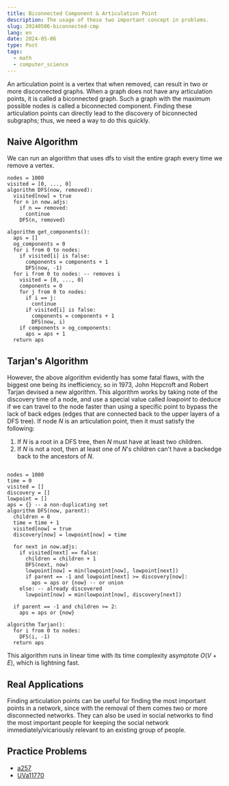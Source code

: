 ```yaml
---
title: Biconnected Component & Articulation Point
description: The usage of these two important concept in problems.
slug: 20240506-biconnected-cmp
lang: en
date: 2024-05-06
type: Post
tags:
  - math
  - computer_science
---
```


An articulation point is a vertex that when removed, can result in two or more disconnected graphs. When a graph does
not have any articulation points, it is called a biconnected graph. Such a graph with the maximum possible nodes
is called a biconnected component. Finding these articulation points can directly lead to the discovery of biconnected
subgraphs; thus, we need a way to do this quickly.

## Naive Algorithm

We can run an algorithm that uses dfs to visit the entire graph every time we remove a vertex.

```
nodes = 1000
visited = [0, ..., 0]
algorithm DFS(now, removed):
  visited[now] = true
  for n in now.adjs:
    if n == removed:
      continue
    DFS(n, removed)

algorithm get_components():
  aps = []
  og_components = 0
  for i from 0 to nodes:
    if visited[i] is false:
      components = components + 1
      DFS(now, -1)
  for i from 0 to nodes: -- removes i
    visited = [0, ..., 0]
    components = 0
    for j from 0 to nodes:
      if i == j:
        continue
      if visited[i] is false:
        components = components + 1
        DFS(now, i)
    if components > og_components:
      aps = aps + 1
  return aps
```

## Tarjan's Algorithm

However, the above algorithm evidently has some fatal flaws, with the biggest one being its inefficiency, so in 1973,
John Hopcroft and Robert Tarjan devised a new algorithm. This algorithm works by taking note of the discovery time
of a node, and use a special value called _lowpoint_ to deduce if we can travel to the node faster than using a
specific point to bypass the lack of back edges (edges that are connected back to the upper layers of a DFS tree).
If node $N$ is an articulation point, then it must satisfy the following:

1. If $N$ is a root in a DFS tree, then $N$ must have at least two children.
2. If $N$ is not a root, then at least one of $N$'s children can't have a backedge back to the ancestors of $N$.

```

nodes = 1000
time = 0
visited = []
discovery = []
lowpoint = []
aps = {} -- a non-duplicating set
algorithm DFS(now, parent):
  children = 0
  time = time + 1
  visited[now] = true
  discovery[now] = lowpoint[now] = time

  for next in now.adjs:
    if visited[next] == false:
      children = children + 1
      DFS(next, now)
      lowpoint[now] = min(lowpoint[now], lowpoint[next])
      if parent == -1 and lowpoint[next] >= discovery[now]:
        aps = aps or {now} -- or union
    else: -- already discovered
      lowpoint[now] = min(lowpoint[now], discovery[next])

  if parent == -1 and children >= 2:
    aps = aps or {now}

algorithm Tarjan():
  for i from 0 to nodes:
    DFS(i, -1)
  return aps

```

This algorithm runs in linear time with its time complexity asymptote $O(V + E)$, which is lightning fast.

## Real Applications

Finding articulation points can be useful for finding the most important points in a network, since with the removal
of them comes two or more disconnected networks. They can also be used in social networks to find the most important
people for keeping the social network immediately/vicariously relevant to an existing group of people.

## Practice Problems

- [a257](https://zerojudge.tw/ShowProblem?problemid=a257)
- [UVa11770](https://onlinejudge.org/index.php?option=onlinejudge&Itemid=8&page=show_problem&problem=2870)
